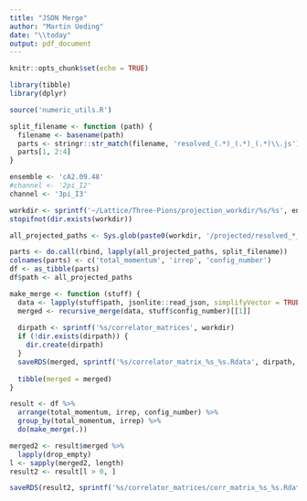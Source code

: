 ```yaml
---
title: "JSON Merge"
author: "Martin Ueding"
date: "\\today"
output: pdf_document
---
```


```r
knitr::opts_chunk$set(echo = TRUE)

library(tibble)
library(dplyr)

source('numeric_utils.R')
```

```r
split_filename <- function (path) {
  filename <- basename(path)
  parts <- stringr::str_match(filename, 'resolved_(.*)_(.*)_(.*)\\.js')
  parts[1, 2:4]
}
```


```r
ensemble <- 'cA2.09.48'
#channel <- '2pi_I2'
channel <- '3pi_I3'

workdir <- sprintf('~/Lattice/Three-Pions/projection_workdir/%s/%s', ensemble, channel)
stopifnot(dir.exists(workdir))
```

```r
all_projected_paths <- Sys.glob(paste0(workdir, '/projected/resolved_*_*_*.js'))
```

```r
parts <- do.call(rbind, lapply(all_projected_paths, split_filename))
colnames(parts) <- c('total_momentum', 'irrep', 'config_number')
df <- as_tibble(parts)
df$path <- all_projected_paths
```

```r
make_merge <- function (stuff) {
  data <- lapply(stuff$path, jsonlite::read_json, simplifyVector = TRUE)
  merged <- recursive_merge(data, stuff$config_number)[[1]]
  
  dirpath <- sprintf('%s/correlator_matrices', workdir)
  if (!dir.exists(dirpath)) {
    dir.create(dirpath)
  }
  saveRDS(merged, sprintf('%s/correlator_matrix_%s_%s.Rdata', dirpath, stuff$total_momentum[1], stuff$irrep[1]))
                          
  tibble(merged = merged)
}

result <- df %>%
  arrange(total_momentum, irrep, config_number) %>%
  group_by(total_momentum, irrep) %>%
  do(make_merge(.))
```

```r
merged2 <- result$merged %>%
  lapply(drop_empty)
l <- sapply(merged2, length)
result2 <- result[l > 0, ]
```

```r
saveRDS(result2, sprintf('%s/correlator_matrices/corr_matrix_%s_%s.Rdata', workdir, ensemble, channel))
```


